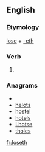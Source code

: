 ==English==

===Etymology===
[[lose]] + [[-eth]]

===Verb===
{{en-verb form}}

# {{archaic third-person singular of|lose}}

===Anagrams===
* {{alphagram|ehlost}}
* [[helots#English|helots]]
* [[hostel#English|hostel]]
* [[hotels#English|hotels]]
* [[Lhotse#English|Lhotse]]
* [[tholes#English|tholes]]

[[fr:loseth]]